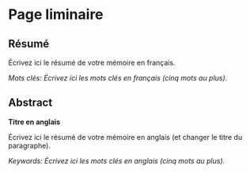 # Page liminaire {-}

## Résumé {-}

Écrivez ici le résumé de votre mémoire en français.

*Mots clés: Écrivez ici les mots clés en français (cinq mots au plus).*

## Abstract {-}

**Titre en anglais**

Écrivez ici le résumé de votre mémoire en anglais (et changer le titre du paragraphe).

*Keywords: Écrivez ici les mots clés en anglais (cinq mots au plus).*
